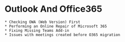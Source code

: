 # Outlook And Office365
    * Checking OWA (Web Version) First
    * Performing an Online Repair of Microsoft 365
    * Fixing Missing Teams Add-in
    * Issues with meetings created before O365 migration